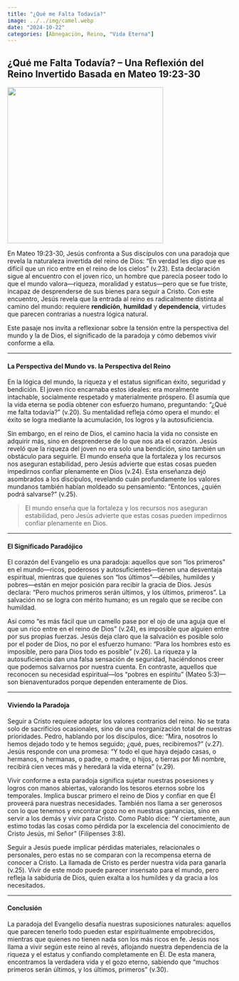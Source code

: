 ```yaml
---
title: "¿Qué me Falta Todavía?"
image: ../../img/camel.webp
date: "2024-10-22"
categories: [Abnegación, Reino, "Vida Eterna"]
---
```


## ¿Qué me Falta Todavía? – Una Reflexión del Reino Invertido Basada en Mateo 19:23-30

![](../../img/camel.webp){fig-align="center" width="350"}

En Mateo 19:23-30, Jesús confronta a Sus discípulos con una paradoja que revela la naturaleza invertida del reino de Dios: "En verdad les digo que es difícil que un rico entre en el reino de los cielos" (v.23). Esta declaración sigue al encuentro con el joven rico, un hombre que parecía poseer todo lo que el mundo valora—riqueza, moralidad y estatus—pero que se fue triste, incapaz de desprenderse de sus bienes para seguir a Cristo. Con este encuentro, Jesús revela que la entrada al reino es radicalmente distinta al camino del mundo: requiere **rendición**, **humildad** y **dependencia**, virtudes que parecen contrarias a nuestra lógica natural.

Este pasaje nos invita a reflexionar sobre la tensión entre la perspectiva del mundo y la de Dios, el significado de la paradoja y cómo debemos vivir conforme a ella.

------------------------------------------------------------------------

#### La Perspectiva del Mundo vs. la Perspectiva del Reino

En la lógica del mundo, la riqueza y el estatus significan éxito, seguridad y bendición. El joven rico encarnaba estos ideales: era moralmente intachable, socialmente respetado y materialmente próspero. Él asumía que la vida eterna se podía obtener con esfuerzo humano, preguntando: "¿Qué me falta todavía?" (v.20). Su mentalidad refleja cómo opera el mundo: el éxito se logra mediante la acumulación, los logros y la autosuficiencia.

Sin embargo, en el reino de Dios, el camino hacia la vida no consiste en adquirir más, sino en desprenderse de lo que nos ata el corazón. Jesús reveló que la riqueza del joven no era solo una bendición, sino también un obstáculo para seguirle. El mundo enseña que la fortaleza y los recursos nos aseguran estabilidad, pero Jesús advierte que estas cosas pueden impedirnos confiar plenamente en Dios (v.24). Esta enseñanza dejó asombrados a los discípulos, revelando cuán profundamente los valores mundanos también habían moldeado su pensamiento: "Entonces, ¿quién podrá salvarse?" (v.25).

> El mundo enseña que la fortaleza y los recursos nos aseguran estabilidad, pero Jesús advierte que estas cosas pueden impedirnos confiar plenamente en Dios.

------------------------------------------------------------------------

#### El Significado Paradójico

El corazón del Evangelio es una paradoja: aquellos que son “los primeros” en el mundo—ricos, poderosos y autosuficientes—tienen una desventaja espiritual, mientras que quienes son “los últimos”—débiles, humildes y pobres—están en mejor posición para recibir la gracia de Dios. Jesús declara: "Pero muchos primeros serán últimos, y los últimos, primeros". La salvación no se logra con mérito humano; es un regalo que se recibe con humildad.

Así como "es más fácil que un camello pase por el ojo de una aguja que el que un rico entre en el reino de Dios" (v.24), es imposible que alguien entre por sus propias fuerzas. Jesús deja claro que la salvación es posible solo por el poder de Dios, no por el esfuerzo humano: "Para los hombres esto es imposible, pero para Dios todo es posible" (v.26). La riqueza y la autosuficiencia dan una falsa sensación de seguridad, haciéndonos creer que podemos salvarnos por nuestra cuenta. En contraste, aquellos que reconocen su necesidad espiritual—los "pobres en espíritu" (Mateo 5:3)—son bienaventurados porque dependen enteramente de Dios.

------------------------------------------------------------------------

#### Viviendo la Paradoja

Seguir a Cristo requiere adoptar los valores contrarios del reino. No se trata solo de sacrificios ocasionales, sino de una reorganización total de nuestras prioridades. Pedro, hablando por los discípulos, dice: "Mira, nosotros lo hemos dejado todo y te hemos seguido; ¿qué, pues, recibiremos?" (v.27). Jesús responde con una promesa: "Y todo el que haya dejado casas, o hermanos, o hermanas, o padre, o madre, o hijos, o tierras por Mi nombre, recibirá cien veces más y heredará la vida eterna" (v.29).

Vivir conforme a esta paradoja significa sujetar nuestras posesiones y logros con manos abiertas, valorando los tesoros eternos sobre los temporales. Implica buscar primero el reino de Dios y confiar en que Él proveerá para nuestras necesidades. También nos llama a ser generosos con lo que tenemos y encontrar gozo no en nuestras ganancias, sino en servir a los demás y vivir para Cristo. Como Pablo dice: "Y ciertamente, aun estimo todas las cosas como pérdida por la excelencia del conocimiento de Cristo Jesús, mi Señor" (Filipenses 3:8).

Seguir a Jesús puede implicar pérdidas materiales, relacionales o personales, pero estas no se comparan con la recompensa eterna de conocer a Cristo. La llamada de Cristo es perder nuestra vida para ganarla (v.25). Vivir de este modo puede parecer insensato para el mundo, pero refleja la sabiduría de Dios, quien exalta a los humildes y da gracia a los necesitados.

------------------------------------------------------------------------

#### Conclusión

La paradoja del Evangelio desafía nuestras suposiciones naturales: aquellos que parecen tenerlo todo pueden estar espiritualmente empobrecidos, mientras que quienes no tienen nada son los más ricos en fe. Jesús nos llama a vivir según este reino al revés, aflojando nuestra dependencia de la riqueza y el estatus y confiando completamente en Él. De esta manera, encontramos la verdadera vida y el gozo eterno, sabiendo que "muchos primeros serán últimos, y los últimos, primeros" (v.30).
